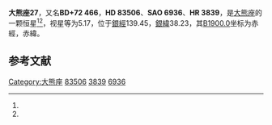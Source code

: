 {{Starbox begin
| name = 大熊座27
}}
{{Starbox observe
| epoch = [[J2000.0|J2000.0]]
| constell = [[大熊座|大熊座]]<ref name=SIMBAD>{{cite web
 | url=http://simbad.u-strasbg.fr/simbad/sim-id?Ident=HR+3839
 | title =Pulsating variable Star
 | publisher=Centre de Données astronomiques de Strasbourg
 | work=SIMBAD
 | accessdate=2012-07-13}}</ref><ref name=DATA>{{cite web
 | url=http://vizier.u-strasbg.fr/viz-bin/VizieR-5?-out.add=.&-source=5050&-corr=PK=HR&-out.max=9999&HR=3839
 | title=VizieR Detailed Page
 | accessdate=2012-07-13
 | archive-date=2016-03-05
 | archive-url=https://web.archive.org/web/20160305204714/http://vizier.u-strasbg.fr/viz-bin/VizieR-5?-out.add=.&-source=5050&-corr=PK=HR&-out.max=9999&HR=3839
 | dead-url=no
 }}</ref>
| 星官 = 
| ra = {{RA|9|42|57.2}}<ref name=SIMBAD /><ref name=DATA />
| dec = {{DEC|+72|15|9}}<ref name=SIMBAD /><ref name=DATA />
| appmag_v = 5.17<ref name=SIMBAD /><ref name=DATA />
}}
{{Starbox character
| class = K0III<ref name=SIMBAD /><ref name=DATA />
| b-v = 1.04<ref name=SIMBAD /><ref name=DATA />
| u-b = 0.9<ref name=SIMBAD /><ref name=DATA />
| r-i = <ref name=SIMBAD /><ref name=DATA />
| variable = 
}}
{{Starbox astrometry
| radial_v = 0.9
| prop_mo_ra = -17
| parallax = 
| p_error = 
}}
{{Starbox catalog
| names =BD+72 466，[[SAO星表|SAO]] 6936，[[HD星表|HD]] 83506，[[HR星表|HR]] 3839}}
{{Starbox reference |Simbad=HR+3839}}
{{Starbox end}}

'''大熊座27'''，又名'''BD+72 466'''，'''HD 83506'''、'''SAO 6936'''、'''HR 3839'''，是[[大熊座|大熊座]]的一颗恒星<ref name=SIMBAD /><ref name=DATA />，视星等为5.17，位于[[銀道座標系|銀經]]139.45，[[銀道座標系|銀緯]]38.23，其[[B1900.0|B1900.0]]坐标为赤經{{RA|9|33|45.1}}，赤緯{{DEC|+72|38.23|26}}。

== 参考文献 ==
{{reflist}}

{{star-stub}}

{{大熊座恒星}}
[[Category:大熊座|Category:大熊座]]
[[Category:HD和HDE天體|83506]]
[[Category:HR天體|3839]]
[[Category:SAO天體|6936]]